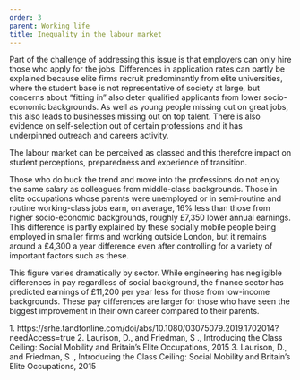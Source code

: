 ```yaml
---
order: 3
parent: Working life
title: Inequality in the labour market
---
```


<div>

  Part of the challenge of addressing this issue is that employers can only hire
  those who apply for the jobs. Differences in application rates can partly be
  explained because elite firms recruit predominantly from elite universities,
  where the student base is not representative of society at large, but concerns
  about “fitting in” also deter qualified applicants from lower socio-economic
  backgrounds. As well as young people missing out on great jobs, this also
  leads to businesses missing out on top talent. There is also evidence on
  self-selection out of certain professions and it has underpinned outreach and
  careers activity.

  The labour market can be perceived as classed and this therefore impact on
  student perceptions, preparedness and experience of transition.<FootnoteLink text="1"/>

</div>

<ResearchImage imageName="inequality-in-labour-market.jpg" />

Those who do buck the trend and move into the professions do not enjoy the same
salary as colleagues from middle-class backgrounds. Those in elite occupations
whose parents were unemployed or in semi-routine and routine working-class jobs
earn, on average, 16% less than those from higher socio-economic backgrounds,
roughly £7,350 lower annual earnings. This difference is partly explained by
these socially mobile people being employed in smaller firms and working outside
London, but it remains around a £4,300 a year difference even after controlling
for a variety of important factors such as these.<FootnoteLink text="2"/>

This figure varies dramatically by sector. While engineering has negligible
differences in pay regardless of social background, the finance sector has
predicted earnings of £11,200 per year less for those from low-income
backgrounds. These pay differences are larger for those who have seen the
biggest improvement in their own career compared to their parents.<FootnoteLink text="3"/>

<Footnotes>
	1. https://srhe.tandfonline.com/doi/abs/10.1080/03075079.2019.1702014?needAccess=true
	2. Laurison, D., and Friedman, S ., Introducing the Class Ceiling: Social Mobility and Britain’s Elite Occupations, 2015
	3. Laurison, D., and Friedman, S ., Introducing the Class Ceiling: Social Mobility and Britain’s Elite Occupations, 2015
</Footnotes>
